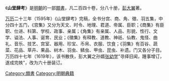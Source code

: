 《'''山堂肆考'''》是[[明朝|明朝]]的一部[[類書|類書]]，凡二百四十卷，分八十册，[[彭大翼|彭大翼]]著。

[[万历|万历]]二十三年（1595年）《山堂肆考》完稿，全书分宫、商、角、徵、羽五集，中分四十五门，《宫集》又分为天文、时令、地理、君道、帝属、臣职；《商集》有臣职、仕进、科第、学校、政事、亲属；《角集》有亲属、人品、形貌、性行、文学、谥法、人事、诞育、民业；《徵集》有释教、道教、神祇、仙教、鬼怪、曲礼、音乐、技艺、宫室、器用、珍宝、币帛、衣服、饮食；《羽集》有百谷、蔬菜、花品、草卉、果品、树木、羽虫、鳞虫、甲虫、昆虫、补遗。门又各分子目。万历四十七年（1619年），该书散佚，彭大翼之孙婿[[张幼学|张幼学]]“寻绎旧闻，踵事增订，遂成完帙”，改为六十册装订。

[[Category:類書|Category:類書]]
[[Category:明朝典籍|Category:明朝典籍]]